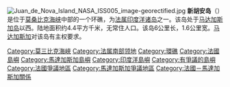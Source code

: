 {{Expand language|1=fr|time=2021-05-01T23:50:02+00:00}}
[[File:Juan_de_Nova_Island_NASA_ISS005_image-georectified.jpg|right]]
'''新胡安岛'''（{{lang-fr|'''Île Juan-de-Nova'''}}）是位于[[莫桑比克海峡|莫桑比克海峡]]中部的一个环礁，为[[法属印度洋诸岛|法属印度洋诸岛]]之一。该岛处于[[马达加斯加岛|马达加斯加岛]]以西。陆地面积约4.4平方千米，无常住人口。该岛6公里长，1.6公里宽。[[马达加斯加|马达加斯加]]对该岛有主权要求。

{{Outlying territories of European countries}}
{{Africa}}
{{法属南部领地的重点鸟区}}
{{DEFAULTSORT:Juan-de-Nova, Île}}
{{非洲地理小作品}}
{{法国地理小作品}}
{{Madagascar-geo-stub}}
[[Category:莫三比克海峽|Category:莫三比克海峽]]
[[Category:法属南部领地|Category:法属南部领地]]
[[Category:環礁|Category:環礁]]
[[Category:法國島嶼|Category:法國島嶼]]
[[Category:馬達加斯加島嶼|Category:馬達加斯加島嶼]]
[[Category:印度洋島嶼|Category:印度洋島嶼]]
[[Category:有爭議的島嶼|Category:有爭議的島嶼]]
[[Category:法國爭議地區|Category:法國爭議地區]]
[[Category:馬達加斯加爭議地區|Category:馬達加斯加爭議地區]]
[[Category:法國－馬達加斯加關係|Category:法國－馬達加斯加關係]]
